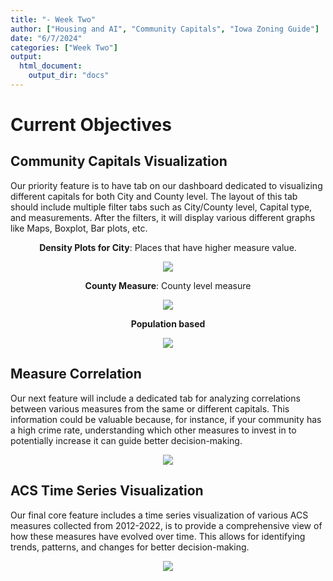 ```yaml
---
title: "- Week Two"
author: ["Housing and AI", "Community Capitals", "Iowa Zoning Guide"]
date: "6/7/2024"
categories: ["Week Two"]
output:
  html_document:
    output_dir: "docs"
---
```


# Current Objectives

## Community Capitals Visualization

Our priority feature is to have tab on our dashboard dedicated to visualizing different capitals for both City and County level. The layout of this tab should include multiple filter tabs such as City/County level, Capital type, and measurements. After the filters, it will display various different graphs like Maps, Boxplot, Bar plots, etc.

::: {style="text-align: center;"}
**Density Plots for City**: Places that have higher measure value.
:::

::: {style="text-align: center;"}
![](imgs/DensityPlot.png)
:::

::: {style="text-align: center;"}
**County Measure**: County level measure
:::

::: {style="text-align: center;"}
![](imgs/CountyMeas.png)
:::

::: {style="text-align: center;"}
**Population based**
:::

::: {style="text-align: center;"}
![](imgs/Map.png)
:::

## Measure Correlation

Our next feature will include a dedicated tab for analyzing correlations between various measures from the same or different capitals. This information could be valuable because, for instance, if your community has a high crime rate, understanding which other measures to invest in to potentially increase it can guide better decision-making.

::: {style="text-align: center;"}
![](imgs/image.png)
:::

## ACS Time Series Visualization

Our final core feature includes a time series visualization of various ACS measures collected from 2012-2022, is to provide a comprehensive view of how these measures have evolved over time. This allows for identifying trends, patterns, and changes for better decision-making.

::: {style="text-align: center;"}
![](imgs/acs.png)
:::

























